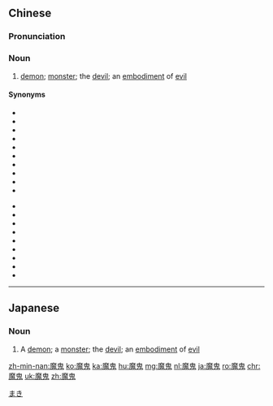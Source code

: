 ==Chinese==
{{zh-forms}}

===Pronunciation===
{{zh-pron
|m=móguǐ
|ma=Zh-mógui.ogg
|c=mo1 gwai2
|h=pfs=mô-kúi
|mn=mô͘-kúi
|cat=n
}}

===Noun===
{{zh-noun}}

# [[demon]]; [[monster]]; the [[devil]]; an [[embodiment]] of [[evil]]

====Synonyms====
{{rel-top|synonyms of 魔鬼}}
* {{zh-l|餓鬼}}
* {{zh-l|惡魔}}
* {{zh-l|怪物|tr=guàiwu}}
* {{zh-l|鬼怪}}
* {{zh-l|精靈}}
* {{zh-l|魔}}
* {{zh-l|魔道}}
* {{zh-l|魔障}}
* {{zh-l|孽}}
* {{zh-l|煞神|tr=shàshén}}
{{rel-mid}}
* {{zh-l|死鬼|tr=sǐguǐ}}
* {{zh-l|邪魔}}
* {{zh-l|凶煞|tr=xiōngshà}}
* {{zh-l|凶神|tr=xiōngshén}}
* {{zh-l|妖怪}}
* {{zh-l|妖精|tr=yāojing}}
* {{zh-l|妖魔}}
* {{zh-l|妖孽}}
* {{zh-l|妖物}}
{{rel-bottom}}

{{zh-cat|Advanced}}

----

==Japanese==
{{ja-kanjitab|ま|き}}

===Noun===
{{ja-noun|まき}}

# A [[demon]]; a [[monster]]; the [[devil]]; an [[embodiment]] of [[evil]]

[[Category:ja:Mythological creatures|まき]]

[[zh-min-nan:魔鬼]]
[[ko:魔鬼]]
[[ka:魔鬼]]
[[hu:魔鬼]]
[[mg:魔鬼]]
[[nl:魔鬼]]
[[ja:魔鬼]]
[[ro:魔鬼]]
[[chr:魔鬼]]
[[uk:魔鬼]]
[[zh:魔鬼]]